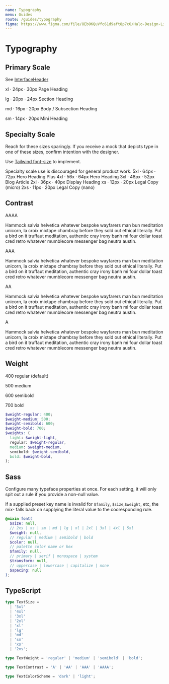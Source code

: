 ```yaml
---
name: Typography
menu: Guides
route: /guides/typography
figma: https://www.figma.com/file/8EbOKQuVfc61d9aft8p7cO/Halo-Design-Library?node-id=364%3A897
---
```



# Typography

## Primary Scale

See [InterfaceHeader](/core/interface-header)

<Playground>
  <span className="text-dark-a font-mono">xl &middot; 24px &middot; 30px</span>
  <Paragraph size="xl">
    Page Heading
  </Paragraph>

<span className="text-dark-a font-mono">lg &middot; 20px &middot; 24px</span>
<Paragraph size="lg">Section Heading</Paragraph>

<span className="text-dark-a font-mono">md &middot; 16px &middot; 20px</span>
<Paragraph size="md">Body / Subsection Heading</Paragraph>

  <span className="text-dark-a font-mono">sm &middot; 14px &middot; 20px</span>
  <Paragraph size="sm">
    Mini Heading
  </Paragraph>
</Playground>

## Specialty Scale

Reach for these sizes sparingly. If you receive a mock that depicts type in one of these sizes, confirm intention with the designer.

Use [Tailwind font-size](https://v2.tailwindcss.com/docs/font-size) to implement.

<Banner variant="warning">
  Specialty scale use is discouraged for general product work.
</Banner>

<Playground>
  <span className="text-dark-a font-mono">5xl &middot; 64px &middot; 72px</span>
  <Paragraph size="5xl">Hero Heading Plus</Paragraph>
  <span className="text-dark-a font-mono">4xl &middot; 56x &middot; 64px</span>
  <Paragraph size="4xl">Hero Heading</Paragraph>
  <span className="text-dark-a font-mono">3xl &middot; 48px &middot; 52px</span>
  <Paragraph size="3xl">Blog Article</Paragraph>
  <span className="text-dark-a font-mono">2xl &middot; 36px &middot; 40px</span>
  <Paragraph size="2xl">Display Heading</Paragraph>
  <span className="text-dark-a font-mono">xs &middot; 12px &middot; 20px</span>
  <Paragraph size="xs">Legal Copy (micro)</Paragraph>
  <span className="text-dark-a font-mono">2xs &middot; 11px &middot; 20px</span>
  <Paragraph size="2xs">Legal Copy (nano)</Paragraph>
</Playground>

## Contrast

<Playground>
  <div>
    <Paragraph contrast="AAAA">
      <p className="font-mono font-semibold">AAAA</p>
      Hammock salvia helvetica whatever bespoke wayfarers man bun meditation unicorn,
      la croix mixtape chambray before they sold out ethical literally. Put a bird
      on it truffaut meditation, authentic cray irony banh mi four dollar toast cred
      retro whatever mumblecore messenger bag neutra austin.
    </Paragraph>
    <Paragraph contrast="AAA">
      <p className="font-mono font-semibold">AAA</p>
      Hammock salvia helvetica whatever bespoke wayfarers man bun meditation unicorn,
      la croix mixtape chambray before they sold out ethical literally. Put a bird
      on it truffaut meditation, authentic cray irony banh mi four dollar toast cred
      retro whatever mumblecore messenger bag neutra austin.
    </Paragraph>
    <Paragraph contrast="AA">
      <p className="font-mono font-semibold">AA</p>
      Hammock salvia helvetica whatever bespoke wayfarers man bun meditation unicorn,
      la croix mixtape chambray before they sold out ethical literally. Put a bird
      on it truffaut meditation, authentic cray irony banh mi four dollar toast cred
      retro whatever mumblecore messenger bag neutra austin.
    </Paragraph>
    <Paragraph contrast="A">
      <p className="font-mono font-semibold">A</p>
      Hammock salvia helvetica whatever bespoke wayfarers man bun meditation unicorn,
      la croix mixtape chambray before they sold out ethical literally. Put a bird
      on it truffaut meditation, authentic cray irony banh mi four dollar toast cred
      retro whatever mumblecore messenger bag neutra austin.
    </Paragraph>
  </div>
</Playground>

## Weight

<Playground>
  <p>400 regular (default)</p>
  <p className="font-medium">500 medium</p>
  <p className="font-semibold">600 semibold</p>
  <p className="font-bold">700 bold</p>
</Playground>

```scss
$weight-regular: 400;
$weight-medium: 500;
$weight-semibold: 600;
$weight-bold: 700;
$weights: (
  light: $weight-light,
  regular: $weight-regular,
  medium: $weight-medium,
  semibold: $weight-semibold,
  bold: $weight-bold,
);
```

## Sass

Configure many typeface properties at once. For each setting, it will only spit out a rule if you provide a non-null value.

If a supplied preset key name is invalid for `$family`, `$size`,`$weight`, etc,
the mix- falls back on supplying the literal value to
the cooresponding rule.

```scss
@mixin font(
  $size: null,
  // 2xs | xs | sm | md | lg | xl | 2xl | 3xl | 4xl | 5xl
  $weight: null,
  // regular | medium | semibold | bold
  $color: null,
  // palette color name or hex
  $family: null,
  // primary | serif | monospace | system
  $transform: null,
  // uppercase | lowercase | capitalize | none
  $spacing: null
);
```

## TypeScript

```ts
type TextSize =
  | '5xl'
  | '4xl'
  | '3xl'
  | '2xl'
  | 'xl'
  | 'lg'
  | 'md'
  | 'sm'
  | 'xs'
  | '2xs';

type TextWeight = 'regular' | 'medium' | 'semibold' | 'bold';

type TextContrast = 'A' | 'AA' | 'AAA' | 'AAAA';

type TextColorScheme = 'dark' | 'light';
```
